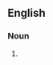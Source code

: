 {{also|hydrosphères}}

==English==

===Noun===
{{head|en|noun form}}

# {{plural of|hydrosphere|lang=en}}